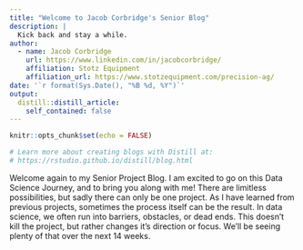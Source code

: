 ```yaml
---
title: "Welcome to Jacob Corbridge's Senior Blog"
description: |
  Kick back and stay a while. 
author:
  - name: Jacob Corbridge
    url: https://www.linkedin.com/in/jacobcorbridge/
    affiliation: Stotz Equipment
    affiliation_url: https://www.stotzequipment.com/precision-ag/
date: '`r format(Sys.Date(), "%B %d, %Y")`'
output:
  distill::distill_article:
    self_contained: false
---
```


```r
knitr::opts_chunk$set(echo = FALSE)

# Learn more about creating blogs with Distill at:
# https://rstudio.github.io/distill/blog.html

```


Welcome again to my Senior Project Blog. I am excited to go on this Data Science Journey, and to bring you along with me! There are limitless possibilities, but sadly there can only be one project. As I have learned from previous projects, sometimes the process itself can be the result. In data science, we often run into barriers, obstacles, or dead ends. This doesn't kill the project, but rather changes it's direction or focus. We'll be seeing plenty of that over the next 14 weeks. 